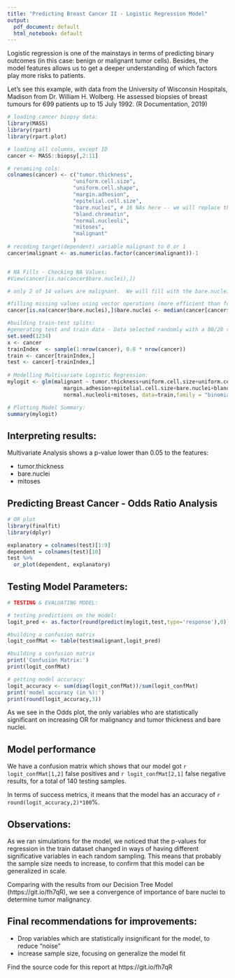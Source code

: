 ```yaml
---
title: "Predicting Breast Cancer II - Logistic Regression Model"
output:
  pdf_document: default
  html_notebook: default
---
```


Logistic regression is one of the mainstays in terms of predicting binary outcomes (in this case: benign or malignant tumor cells).  Besides, the model features allows us to get a deeper understanding of which factors play more risks to patients.

Let's see this example, with data from the University of Wisconsin Hospitals, Madison from Dr. William H. Wolberg. He assessed biopsies of breast tumours for 699 patients up to 15 July 1992. (R Documentation, 2019)

```r
# loading cancer biopsy data:
library(MASS)
library(rpart)
library(rpart.plot)

# loading all columns, except ID
cancer <- MASS::biopsy[,2:11]

# renamiing cols:
colnames(cancer) <- c("tumor.thickness",
                     "uniform.cell.size",
                     "uniform.cell.shape",
                     "margin.adhesion",
                     "epitelial.cell.size",
                     "bare.nuclei", # 16 NAs here -- we will replace them by medians
                     "bland.chromatin",
                     "normal.nucleoli",
                     "mitoses",
                     "malignant"
                     )
# recoding target(dependent) variable malignant to 0 or 1
cancer$malignant <- as.numeric(as.factor(cancer$malignant))-1


# NA Fills - Checking NA Values:
#View(cancer[is.na(cancer$bare.nuclei),])

# only 2 of 14 values are malignant.  We will fill with the bare.nuclei median value for benign tumors

#filling missing values using vector operations (more efficient than for loops!)
cancer[is.na(cancer$bare.nuclei),]$bare.nuclei <- median(cancer[cancer$malignant == 0,]$bare.nuclei, na.rm = T)

#building train-test splits:
#generating test and train data - Data selected randomly with a 80/20 split
set.seed(1234)
x <- cancer
trainIndex  <- sample(1:nrow(cancer), 0.8 * nrow(cancer))
train <- cancer[trainIndex,]
test <- cancer[-trainIndex,]
  
# Modelling Multivariate Logistic Regression:
mylogit <- glm(malignant ~ tumor.thickness+uniform.cell.size+uniform.cell.shape+
                  margin.adhesion+epitelial.cell.size+bare.nuclei+bland.chromatin+
                  normal.nucleoli+mitoses, data=train,family = "binomial")

# Plotting Model Summary:
summary(mylogit)
```

## Interpreting results:

Multivariate Analysis shows a p-value lower than 0.05 to the features:

- tumor.thickness
- bare.nuclei
- mitoses

## Predicting Breast Cancer - Odds Ratio Analysis

```r
# OR plot
library(finalfit)
library(dplyr)

explanatory = colnames(test)[1:9]
dependent = colnames(test)[10]
test %>%
  or_plot(dependent, explanatory)
```


## Testing Model Parameters:

```r
# TESTING & EVALUATING MODEL:

# testing predictions on the model:
logit_pred <- as.factor(round(predict(mylogit,test,type='response'),0))

#building a confusion matrix
logit_confMat <- table(test$malignant,logit_pred)

#building a confusion matrix
print('Confusion Matrix:')
print(logit_confMat)

# getting model accuracy:
logit_accuracy <- sum(diag(logit_confMat))/sum(logit_confMat)
print('model accuracy (in %):')
print(round(logit_accuracy,3)) 

```


As we see in the Odds plot, the only variables who are statistically significant on increasing OR for malignancy and tumor thickness and bare nuclei.

## Model performance

We have a confusion matrix which shows that our model got `r logit_confMat[1,2]` false positives and `r logit_confMat[2,1]` false negative results, for a total of 140 testing samples.

In terms of success metrics, it means that the model has an accuracy of `r round(logit_accuracy,2)*100`%.

## Observations:
As we ran simulations for the model, we noticed that the p-values for regression in the train dataset changed in ways of having different significative variables in each random sampling.  This means that probably the sample size needs to increase, to confirm that this model can be generalized in scale.

Comparing with the results from our Decision Tree Model (https://git.io/fh7qR), we see a convergence of importance of bare nuclei to determine tumor malignancy.

## Final recommendations for improvements:
- Drop variables which are statistically insignificant for the model, to reduce "noise"
- increase sample size, focusing on generalize the model fit

Find the source code for this report at https://git.io/fh7qR